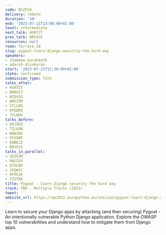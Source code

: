 ```yaml
---
code: BSZFSA
delivery: remote
duration: '30'
end: '2023-07-21T13:00:00+02:00'
level: intermediate
next_talk: HSRTCT
prev_talk: BRY8JS
resources: null
room: Terrace 2B
slug: pygoat-learn-django-security-the-hard-way
speakers:
- thameem-karakkoth
- adarsh-divakaran
start: '2023-07-21T12:30:00+02:00'
state: confirmed
submission_type: Talk
talks_after:
- HSRTCT
- 8M8UCT
- N7DVSG
- WNSZ9R
- STLLDQ
- NYEBMZ
- 7VLWUV
talks_before:
- DE3XED
- TZLHXN
- WB8ZWV
- VCGQWF
- EWBEZZ
- BRY8JS
talks_in_parallel:
- GDZU3R
- MAGZUV
- ATGCBX
- 3XQWYC
- KFMCSK
- YZSTKK
title: Pygoat - Learn Django security the hard way
track: TBD - Multiple Tracks (2023)
tweet: ''
website_url: https://ep2023.europython.eu/session/pygoat-learn-django-security-the-hard-way
---
```


Learn to secure your Django apps by attacking (and then securing) Pygoat - An intentionally vulnerable Python Django application. Explore the OWASP top 10 vulnerabilities and understand how to mitigate them from Django apps.
